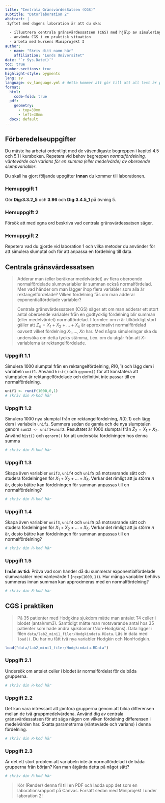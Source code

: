 ```yaml
---
title: "Centrala GränsvärdesSatsen (CGS)"
subtitle: "Datorlaboration 2"
abstract: |
 Syftet med dagens laboration är att du ska:
   
  - illustrera centrala gränsvärdessatsen (CGS) med hjälp av simulering
  - använda CGS i en praktisk situation
  - arbeta med kursens Miniprojekt I
author: 
  - name: "Skriv ditt namn här"
    affiliation: "Lunds Universitet"
date: "`r Sys.Date()`"
toc: true
number-sections: true
highlight-style: pygments
lang: sv
language: sv_language.yml # detta kommer att gör till att all text är på Svenska
format: 
  html:
    code-fold: true
  pdf: 
    geometry: 
      - top=30mm
      - left=30mm
  docx: default
---
```


## Förberedelseuppgifter {.unnumbered}

Du måste ha arbetat ordentligt med de väsentligaste begreppen i kapitel 4.5 och 5.1 i kursboken.   Repetera vid behov begreppen *normalfördelning, väntevärde och varians för en summa (eller   medelvärde) av oberoende slumpvariabler*. 

Du skall ha gjort följande uppgifter **innan** du kommer till laborationen.


:::{.callout-warning icon=false}
### Hemuppgift 1
Gör **Dig:3.3.2\_5** och **3.96** och **Dig:3.4.5\_1** på övning 5.
:::

:::{.callout-warning icon=false}
### Hemuppgift 2
Försök att med egna ord beskriva vad centrala gränsvärdessatsen säger.
:::

:::{.callout-warning icon=false}
### Hemuppgift 2
Repetera vad du gjorde vid laboration 1 och vilka metoder du använder för att simulera slumptal och för att anpassa en fördelning till data. 
:::


## Centrala gränsvärdessatsen

> Adderar man (eller beräknar medelvärdet) av flera oberoende normalfördelade slumpvariabler är summan också normalfördelad. Men vad händer om man lägger ihop flera variabler som alla är rektangelfördelade? Vilken fördelning fås om man adderar exponentialfördelade variabler?
>
> Centrala gränsvärdessatsen (CGS) säger att om man adderar ett stort antal oberoende variabler från en godtycklig fördelning blir summan (eller medelvärdet) normalfördelad. I formler: om $n$ är tillräckligt stort gäller att $Z_n = X_1 + X_2 + \ldots + X_n$ är approximativt normalfördelad oavsett vilket fördelning $X_1, \ldots, Xn$ har. Med några simuleringar ska du undersöka om detta tycks stämma, t.ex. om du utgår från att $X$-variablerna är rektangelfördelade.

:::{.callout-note icon=false}
### Uppgift 1.1
Simulera 1000 slumptal från en rektangelfördelning, $R(0, 1)$ och lägg dem i variabeln `unif1`. Använd `hist()` och `qqnorm()` för att konstatera att slumptalen är rektangelfördelade och definitivt inte passar till en normalfördelning.
:::

```r
unif1 <- runif(1000,0,1)
# skriv din R-kod här
```

<!-- ta bort detta och skriv dina slutsatser i enkel text -->

:::{.callout-note icon=false}
### Uppgift 1.2
Simulera 1000 nya slumptal från en rektangelfördelning, $R(0, 1)$ och lägg dem i variabeln `unif2`. Summera sedan de gamla och de nya slumptalen genom `sum12 <- unif1+unif2`. Resultatet är 1000 slumptal från $Z_2 = X_1 + X_2$. Använd `hist()` och `qqnorm()` för att undersöka fördelningen hos denna summa
:::

```r
# skriv din R-kod här
```

<!-- ta bort detta och skriv dina slutsatser i enkel text -->

:::{.callout-note icon=false}
### Uppgift 1.3
Skapa även variabler `unif3`, `unif4` och `unif5` på motsvarande sätt och studera fördelningen för $X_1+X_2+\ldots+X_5$.  Verkar det rimligt att ju större $n$ är, desto bättre kan fördelningen för summan anpassas till en normalfördelning?
:::

```r
# skriv din R-kod här
```

<!-- ta bort detta och skriv dina slutsatser i enkel text -->

:::{.callout-note icon=false}
### Uppgift 1.4
Skapa även variabler `unif3`, `unif4` och `unif5` på motsvarande sätt och studera fördelningen för $X_1+X_2+\ldots+X_5$.  Verkar det rimligt att ju större $n$ är, desto bättre kan fördelningen för summan anpassas till en normalfördelning?
:::

```r
# skriv din R-kod här
```

<!-- ta bort detta och skriv dina slutsatser i enkel text -->

:::{.callout-note icon=false}
### Uppgift 1.5
**I mån av tid:** Pröva vad som händer då du summerar exponentialfördelade slumvariabler med väntevärde 1 (`rexp(1000,1)`).  Hur många variabler behövs summeras innan summan kan approximeras med en normalfördelning?
:::

```r
# skriv din R-kod här
```

<!-- ta bort detta och skriv dina slutsatser i enkel text -->

## CGS i praktiken

> På 35 patienter med Hodgkins sjukdom mätte man antalet T4 celler i blodet (antal/mm3). Samtidigt mätte man motsvarande antal hos 35 patienter som hade andra sjukdomar (Non-Hodgkins). Data ligger i filen `data/lab2_mini1_filer/Hodgkindata.RData`. Läs in data med `load()`. Du har nu fått två nya variabler Hodgkin och NonHodgkin.

```r
load("data/lab2_mini1_filer/Hodgkindata.RData")
```

:::{.callout-note icon=false}
### Uppgift 2.1
Undersök om antalet celler i blodet är normalfördelat för de båda grupperna.
:::

```r
# skriv din R-kod här
```

<!-- ta bort detta och skriv dina slutsatser i enkel text -->

:::{.callout-note icon=false}
### Uppgift 2.2
Det kan vara intressant att jämföra grupperna genom att bilda differensen mellan de två gruppmedelvärdena. Använd dig av centrala gränsvärdessatsen för att säga någon om vilken fördelning differensen i medelvärden har. Skatta parametrarna (väntevärde och varians) i denna fördelning. 
:::

```r
# skriv din R-kod här
```

<!-- ta bort detta och skriv dina slutsatser i enkel text -->

:::{.callout-note icon=false}
### Uppgift 2.3
Är det ett stort problem att variabeln inte är normalfördelad i de båda grupperna från början? Kan man åtgärda detta på något sätt?
:::

```r
# skriv din R-kod här
```

<!-- ta bort detta och skriv dina slutsatser i enkel text -->

> Kör (Render) denna fil till en PDF och ladda upp det som en laborationsrapport på Canvas. Forsätt sedan med Miniprojekt I under laboration 2!
